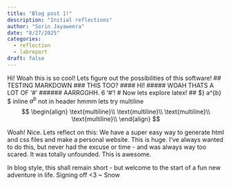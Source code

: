 ```yaml
---
title: "Blog post 1!"
description: "Initial reflections"
author: "Sorin Jayaweera"
date: "8/27/2025"
categories:
  - reflection
  - labreport
draft: false
---
```


Hi!
Woah this is so cool! Lets figure out the possibilities of this software!
## TESTING MARKDOWN
### THIS TOO?
#### HI!
##### WOAH THATS A LOT OF '#'
###### AARRGGHH. 6 '#'!
# Now lets explore latex!
## $\text{inline? ## header } a^{b} \text{header} $
inline $a^{b}$ not in header
hmmm lets try multiline
$$
\begin{align}
\text{multiline}\\
\text{multiline}\\
\text{multiline}\\
\text{multiline}\\  
\end{align}
$$

Woah!
Nice.
Lets reflect on this: We have a super easy way to generate html and css files and make a personal website. This is huge. I've always wanted to do this, but never had the excuse or time - and was always way too scared. It was totally unfounded. This is awesome. 

In blog style, this shall remain short - but welcome to the start of a fun new adventure in life. 
Signing off
<3
~ Snow